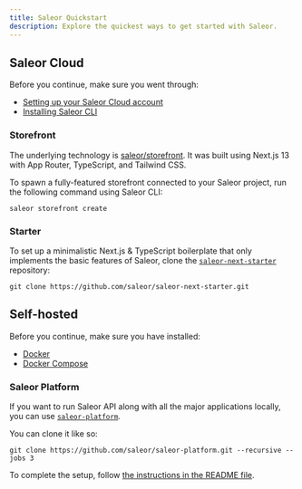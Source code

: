```yaml
---
title: Saleor Quickstart
description: Explore the quickest ways to get started with Saleor.
---
```


## Saleor Cloud

Before you continue, make sure you went through:

- [Setting up your Saleor Cloud account](/quickstart/cloud.mdx)
- [Installing Saleor CLI](/cli/overview.mdx#installing-the-cli)

### Storefront

The underlying technology is [saleor/storefront](https://github.com/saleor/storefront). It was built using Next.js 13 with App Router, TypeScript, and Tailwind CSS.

To spawn a fully-featured storefront connected to your Saleor project, run the following command using Saleor CLI:

```shell
saleor storefront create
```

### Starter

To set up a minimalistic Next.js & TypeScript boilerplate that only implements the basic features of Saleor, clone the [`saleor-next-starter`](https://github.com/saleor/saleor-next-starter) repository:

```shell
git clone https://github.com/saleor/saleor-next-starter.git
```

## Self-hosted

Before you continue, make sure you have installed:

- [Docker](https://docs.docker.com/install/)
- [Docker Compose](https://docs.docker.com/compose/install/)

### Saleor Platform

If you want to run Saleor API along with all the major applications locally, you can use [`saleor-platform`](https://github.com/saleor/saleor-platform).

You can clone it like so:

```shell
git clone https://github.com/saleor/saleor-platform.git --recursive --jobs 3
```

To complete the setup, follow [the instructions in the README file](https://github.com/saleor/saleor-platform#how-to-run-it).
